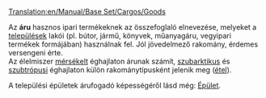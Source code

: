 [[Translation:en/Manual/Base Set/Cargos/Goods]]

{{hu/Rakomány|név=Áru
|kép=en/Goods.png
|termeli=mindhárom valós éghajlaton: [[hu/Manual/Base Set/Industries/Olajfinomító|olajfinomító]], továbbá:
* mérsékelt éghajlaton: [[hu/Manual/Base Set/Industries/Gyár|gyár]], [[hu/Manual/Base Set/Industries/Fűrésztelep|fűrésztelep]];
* szubarktikus éghajlaton: [[hu/Manual/Base Set/Industries/Nyomda|nyomda]];
* szubtrópusi éghajlaton: [[hu/Manual/Base Set/Industries/Gyár|gyár]]

|fogadja=mindhárom valós éghajlaton: [[hu/Manual/Települések|település]]
}}
Az '''áru''' hasznos ipari termékeknek az összefoglaló elnevezése, melyeket a [[hu/Manual/Települések|települések]] lakói (pl. bútor, jármű, könyvek, műanyagáru, vegyipari termékek formájában) használnak fel. Jól jövedelmező rakomány, érdemes versengeni érte.<br>
Az élelmiszer [[hu/Manual/Éghajlatok#mersekelt|mérsékelt]] éghajlaton árunak számít, [[hu/Manual/Éghajlatok#szubarktikus|szubarktikus]] és [[hu/Manual/Éghajlatok#szubtropusi|szubtrópusi]] éghajlaton külön rakománytípusként jelenik meg ([[hu/Manual/Base Set/Cargos/Étel|étel]]).


A települési épületek árufogadó képességéről lásd még: [[hu/Archive/Manual/Épület|Épület]].
{{hu/Navbox Rakomány}}